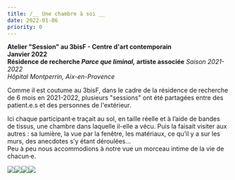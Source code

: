 ```yaml
---
title: /__ Une chambre à soi __
date: 2022-01-06
priority: 0
---
```

**Atelier "Session" au 3bisF - Centre d'art contemporain\
Janvier 2022\
Résidence de recherche *Parce que liminal,* artiste associée** **Saison 2021-2022*\
*Hôpital Montperrin, Aix-en-Provence**

Comme il est coutume au 3bisF, dans le cadre de la résidence de recherche de 6 mois en 2021-2022, plusieurs "sessions" ont été partagées entre des patient.e.s et des personnes de l'extérieur.

Ici chaque participant·e traçait au sol, en taille réelle et à l’aide de bandes de tissus, une chambre dans laquelle il-elle a vécu. Puis la faisait visiter aux autres : sa lumière, la vue par la fenêtre, les matériaux, ce qu’il y a sur les murs, des anecdotes s’y étant déroulées… \
Peu à peu nous accommodions à notre vue un morceau intime de la vie de chacun·e.

![](src/assets/images/instants/une-chambre-a-soi/1_IMG_0563.jpg)![](src/assets/images/instants/une-chambre-a-soi/3_20220106_154353.jpg)![](src/assets/images/instants/une-chambre-a-soi/2_IMG_0580.jpg)![](src/assets/images/instants/une-chambre-a-soi/4_20220106_150121.jpg)



